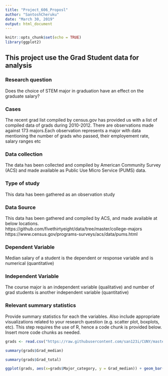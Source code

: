 ```yaml
---
title: "Project_606_Proposl"
author: "SantoshCheruku"
date: "March 30, 2019"
output: html_document
---
```


```r
knitr::opts_chunk$set(echo = TRUE)
library(ggplot2)
```
## This project use the Grad Student data for analysis


### Research question 
Does the choice of STEM major in graduation have an effect on the graduate salary?



### Cases 
The recent grad list compiled by census.gov has provided us with a list of compiled data of grads during 2010-2012. There are observations made against 173 majors.Each observation represents a major with data mentioning the number of grads who passed, their employement rate, salary ranges etc



### Data collection 
The data has been collected and compiled by American Community Survey (ACS) and made available as Public Use Micro Service (PUMS) data.



### Type of study 
This data has been gathered as an observation study



### Data Source 
This data has been gathered and compiled by ACS, and made available at below locations.
https://github.com/fivethirtyeight/data/tree/master/college-majors
https://www.census.gov/programs-surveys/acs/data/pums.html




### Dependent Variable
Median salary of a student is the dependent or response variable and is numerical (quantitative)



### Independent Variable
The course major is an independent variable (qualitative) and number of grad students is another independent variable (quantitative)



### Relevant summary statistics 

Provide summary statistics for each the variables. Also include appropriate visualizations related to your research question (e.g. scatter plot, boxplots, etc). This step requires the use of R, hence a code chunk is provided below. Insert more code chunks as needed.

```r
grads <- read.csv("https://raw.githubusercontent.com/san123i/CUNY/master/Semester1/606/Project/grad-students.csv")

summary(grads$Grad_median)

summary(grads$Grad_total)

ggplot(grads, aes(x=grads$Major_category, y = Grad_median)) + geom_bar(stat="identity") + theme(axis.text.x=element_text(angle=90,hjust=1,vjust=0.5))
```